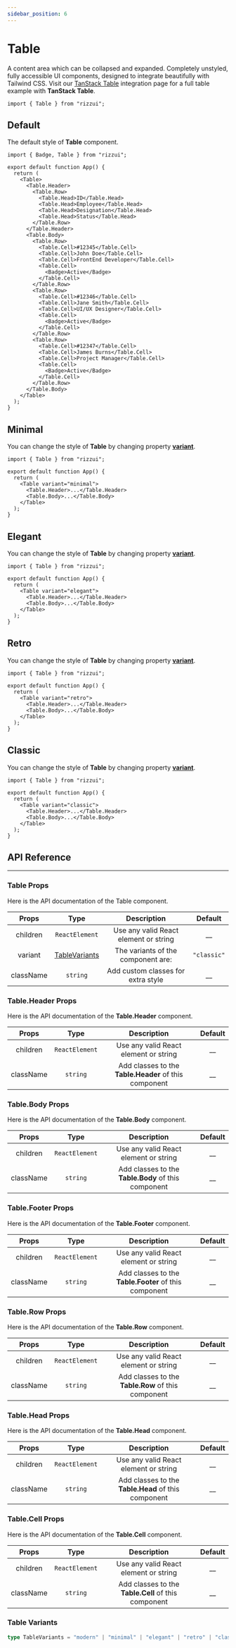 ```yaml
---
sidebar_position: 6
---
```



# Table

A content area which can be collapsed and expanded. Completely unstyled, fully accessible UI components, designed to integrate beautifully with Tailwind CSS. Visit our [TanStack Table](/docs/integrations/tan-stack-table) integration page for a full table example with **TanStack Table**.

```tsx
import { Table } from "rizzui";
```

<div className="mb-20 md:mb-28" />

## Default

The default style of **Table** component.

<Paper>
  <TableDemo />
</Paper>

```tsx
import { Badge, Table } from "rizzui";

export default function App() {
  return (
    <Table>
      <Table.Header>
        <Table.Row>
          <Table.Head>ID</Table.Head>
          <Table.Head>Employee</Table.Head>
          <Table.Head>Designation</Table.Head>
          <Table.Head>Status</Table.Head>
        </Table.Row>
      </Table.Header>
      <Table.Body>
        <Table.Row>
          <Table.Cell>#12345</Table.Cell>
          <Table.Cell>John Doe</Table.Cell>
          <Table.Cell>FrontEnd Developer</Table.Cell>
          <Table.Cell>
            <Badge>Active</Badge>
          </Table.Cell>
        </Table.Row>
        <Table.Row>
          <Table.Cell>#12346</Table.Cell>
          <Table.Cell>Jane Smith</Table.Cell>
          <Table.Cell>UI/UX Designer</Table.Cell>
          <Table.Cell>
            <Badge>Active</Badge>
          </Table.Cell>
        </Table.Row>
        <Table.Row>
          <Table.Cell>#12347</Table.Cell>
          <Table.Cell>James Burns</Table.Cell>
          <Table.Cell>Project Manager</Table.Cell>
          <Table.Cell>
            <Badge>Active</Badge>
          </Table.Cell>
        </Table.Row>
      </Table.Body>
    </Table>
  );
}
```

<div className="mb-20" />

## Minimal

You can change the style of **Table** by changing property [**variant**](#table-variants).

<Paper>
  <TableDemo variant="minimal" />
</Paper>

```tsx
import { Table } from "rizzui";

export default function App() {
  return (
    <Table variant="minimal">
      <Table.Header>...</Table.Header>
      <Table.Body>...</Table.Body>
    </Table>
  );
}
```

<div className="mb-20" />

## Elegant

You can change the style of **Table** by changing property [**variant**](#table-variants).

<Paper>
  <TableDemo variant="elegant" />
</Paper>

```tsx
import { Table } from "rizzui";

export default function App() {
  return (
    <Table variant="elegant">
      <Table.Header>...</Table.Header>
      <Table.Body>...</Table.Body>
    </Table>
  );
}
```

<div className="mb-20" />

## Retro

You can change the style of **Table** by changing property [**variant**](#table-variants).

<Paper>
  <TableDemo variant="retro" />
</Paper>

```tsx
import { Table } from "rizzui";

export default function App() {
  return (
    <Table variant="retro">
      <Table.Header>...</Table.Header>
      <Table.Body>...</Table.Body>
    </Table>
  );
}
```

<div className="mb-20" />

## Classic

You can change the style of **Table** by changing property [**variant**](#table-variants).

<Paper>
  <TableDemo variant="classic" />
</Paper>

```tsx
import { Table } from "rizzui";

export default function App() {
  return (
    <Table variant="classic">
      <Table.Header>...</Table.Header>
      <Table.Body>...</Table.Body>
    </Table>
  );
}
```

<div className="mb-20" />

## API Reference

<hr />

<div className="mb-10" />

### Table Props

Here is the API documentation of the Table component.

<div className="overflow-x-auto">

|   Props   |               Type               |              Description              |   Default   |
| :-------: | :------------------------------: | :-----------------------------------: | :---------: |
| children  |          `ReactElement`          | Use any valid React element or string |    \_\_     |
|  variant  | [TableVariants](#table-variants) |  The variants of the component are:   | `"classic"` |
| className |             `string`             |  Add custom classes for extra style   |    \_\_     |

</div>

<div className="mb-10" />

### Table.Header Props

Here is the API documentation of the **Table.Header** component.

<div className="overflow-x-auto">

|   Props   |      Type      |                      Description                      | Default |
| :-------: | :------------: | :---------------------------------------------------: | :-----: |
| children  | `ReactElement` |         Use any valid React element or string         |  \_\_   |
| className |    `string`    | Add classes to the **Table.Header** of this component |  \_\_   |

</div>

<div className="mb-10" />

### Table.Body Props

Here is the API documentation of the **Table.Body** component.

<div className="overflow-x-auto">

|   Props   |      Type      |                     Description                     | Default |
| :-------: | :------------: | :-------------------------------------------------: | :-----: |
| children  | `ReactElement` |        Use any valid React element or string        |  \_\_   |
| className |    `string`    | Add classes to the **Table.Body** of this component |  \_\_   |

</div>

<div className="mb-10" />

### Table.Footer Props

Here is the API documentation of the **Table.Footer** component.

<div className="overflow-x-auto">

|   Props   |      Type      |                      Description                      | Default |
| :-------: | :------------: | :---------------------------------------------------: | :-----: |
| children  | `ReactElement` |         Use any valid React element or string         |  \_\_   |
| className |    `string`    | Add classes to the **Table.Footer** of this component |  \_\_   |

</div>

<div className="mb-10" />

### Table.Row Props

Here is the API documentation of the **Table.Row** component.

<div className="overflow-x-auto">

|   Props   |      Type      |                    Description                     | Default |
| :-------: | :------------: | :------------------------------------------------: | :-----: |
| children  | `ReactElement` |       Use any valid React element or string        |  \_\_   |
| className |    `string`    | Add classes to the **Table.Row** of this component |  \_\_   |

</div>

<div className="mb-10" />

### Table.Head Props

Here is the API documentation of the **Table.Head** component.

<div className="overflow-x-auto">

|   Props   |      Type      |                     Description                     | Default |
| :-------: | :------------: | :-------------------------------------------------: | :-----: |
| children  | `ReactElement` |        Use any valid React element or string        |  \_\_   |
| className |    `string`    | Add classes to the **Table.Head** of this component |  \_\_   |

</div>

<div className="mb-10" />

### Table.Cell Props

Here is the API documentation of the **Table.Cell** component.

<div className="overflow-x-auto">

|   Props   |      Type      |                     Description                     | Default |
| :-------: | :------------: | :-------------------------------------------------: | :-----: |
| children  | `ReactElement` |        Use any valid React element or string        |  \_\_   |
| className |    `string`    | Add classes to the **Table.Cell** of this component |  \_\_   |

</div>

<div className="mb-10" />

### Table Variants

```ts
type TableVariants = "modern" | "minimal" | "elegant" | "retro" | "classic";
```
